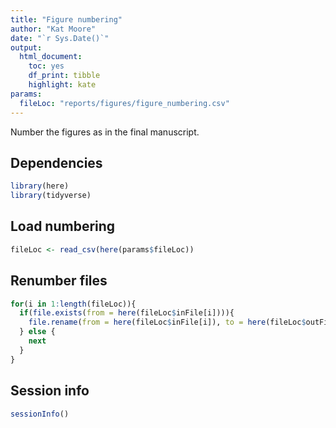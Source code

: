 ```yaml
---
title: "Figure numbering"
author: "Kat Moore"
date: "`r Sys.Date()`"
output: 
  html_document:
    toc: yes
    df_print: tibble
    highlight: kate
params:
  fileLoc: "reports/figures/figure_numbering.csv"
---
```


Number the figures as in the final manuscript.

## Dependencies

```r
library(here)
library(tidyverse)
```

## Load numbering

```r
fileLoc <- read_csv(here(params$fileLoc))
```

## Renumber files

```r
for(i in 1:length(fileLoc)){
  if(file.exists(from = here(fileLoc$inFile[i]))){
    file.rename(from = here(fileLoc$inFile[i]), to = here(fileLoc$outFile[i]))
  } else {
    next
  }
}
```

## Session info

```r
sessionInfo()
```

